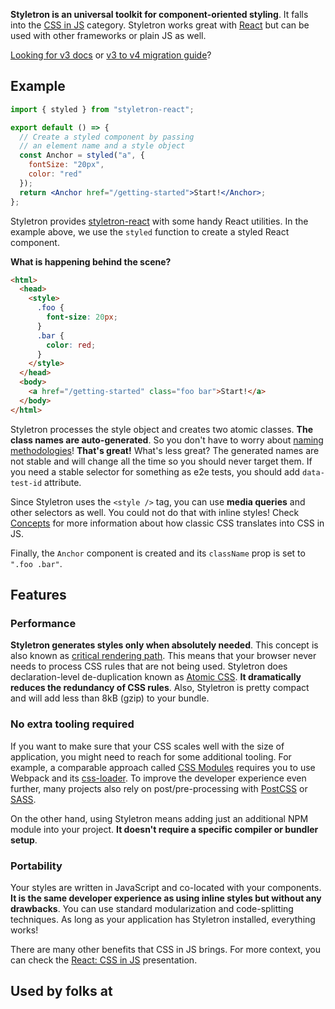 

<Logo />

**Styletron is an universal toolkit for component-oriented styling**. It falls into the [CSS in JS](https://github.com/tuchk4/awesome-css-in-js) category. Styletron works great with [React](https://reactjs.org/) but can be used with other frameworks or plain JS as well.

[Looking for v3 docs](https://styletron.netlify.com/v3/) or [v3 to v4 migration guide](https://github.com/styletron/styletron/blob/master/docs/v3-migration-guide.md)?

## Example

```jsx live
import { styled } from "styletron-react";

export default () => {
  // Create a styled component by passing
  // an element name and a style object
  const Anchor = styled("a", {
    fontSize: "20px",
    color: "red"
  });
  return <Anchor href="/getting-started">Start!</Anchor>;
};
```

Styletron provides [styletron-react](https://www.npmjs.com/package/styletron-react) with some handy React utilities. In the example above, we use the `styled` function to create a styled React component.

**What is happening behind the scene?**

```html
<html>
  <head>
    <style>
      .foo {
        font-size: 20px;
      }
      .bar {
        color: red;
      }
    </style>
  </head>
  <body>
    <a href="/getting-started" class="foo bar">Start!</a>
  </body>
</html>
```

Styletron processes the style object and creates two atomic classes. **The class names are auto-generated**. So you don't have to worry about [naming methodologies](http://getbem.com/introduction/)! **That's great!** What's less great? The generated names are not stable and will change all the time so you should never target them. If you need a stable selector for something as e2e tests, you should add `data-test-id` attribute.

Since Styletron uses the `<style />` tag, you can use **media queries** and other selectors as well. You could not do that with inline styles! Check [Concepts](/concepts) for more information about how classic CSS translates into CSS in JS.

Finally, the `Anchor` component is created and its `className` prop is set to `".foo .bar"`.

## Features

### Performance

**Styletron generates styles only when absolutely needed**. This concept is also known as [critical rendering path](https://developers.google.com/web/fundamentals/performance/critical-rendering-path/). This means that your browser never needs to process CSS rules that are not being used. Styletron does declaration-level de-duplication known as [Atomic CSS](https://acss.io/). **It dramatically reduces the redundancy of CSS rules**. Also, Styletron is pretty compact and will add less than 8kB (gzip) to your bundle.

### No extra tooling required

If you want to make sure that your CSS scales well with the size of application, you might need to reach for some additional tooling. For example, a comparable approach called [CSS Modules](https://github.com/css-modules/css-modules) requires you to use Webpack and its [css-loader](https://github.com/webpack-contrib/css-loader). To improve the developer experience even further, many projects also rely on post/pre-processing with [PostCSS](https://github.com/postcss/postcss) or [SASS](https://sass-lang.com/).

On the other hand, using Styletron means adding just an additional NPM module into your project. **It doesn't require a specific compiler or bundler setup**.

### Portability

Your styles are written in JavaScript and co-located with your components. **It is the same developer experience as using inline styles but without any drawbacks**. You can use standard modularization and code-splitting techniques. As long as your application has Styletron installed, everything works!

There are many other benefits that CSS in JS brings. For more context, you can check the [React: CSS in JS](https://speakerdeck.com/vjeux/react-css-in-js) presentation.

## Used by folks at

<UberLogo />
